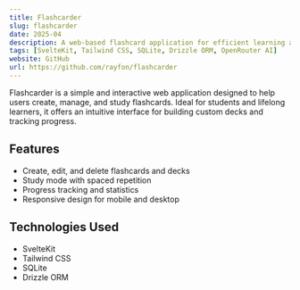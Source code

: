 ```yaml
---
title: Flashcarder
slug: flashcarder
date: 2025-04
description: A web-based flashcard application for efficient learning and memorisation.
tags: [SvelteKit, Tailwind CSS, SQLite, Drizzle ORM, OpenRouter AI]
website: GitHub
url: https://github.com/rayfon/flashcarder
---
```


Flashcarder is a simple and interactive web application designed to help users create, manage, and study flashcards. Ideal for students and lifelong learners, it offers an intuitive interface for building custom decks and tracking progress.

## Features

- Create, edit, and delete flashcards and decks
- Study mode with spaced repetition
- Progress tracking and statistics
- Responsive design for mobile and desktop

## Technologies Used

- SvelteKit
- Tailwind CSS
- SQLite
- Drizzle ORM
